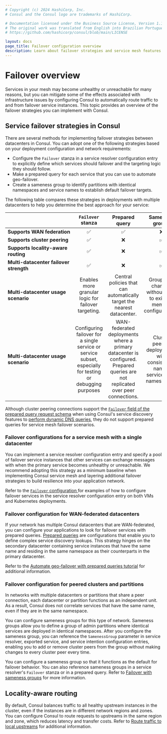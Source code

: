 ```yaml
---
# Copyright (c) 2024 HashiCorp, Inc.
# Consul and the Consul logo are trademarks of HashiCorp.

# Documentation licensed under the Business Source License, Version 1.1.
# The original work was translated from English into Brazilian Portuguese.
# https://github.com/hashicorp/consul/blob/main/LICENSE

layout: docs
page_title: Failover configuration overview
description: Learn about failover strategies and service mesh features you can implement to route traffic if services become unhealthy or unreachable, including sameness groups, prepared queries, and service resolvers.
---
```


# Failover overview

Services in your mesh may become unhealthy or unreachable for many reasons, but you can mitigate some of the effects associated with infrastructure issues by configuring Consul to automatically route traffic to and from failover service instances. This topic provides an overview of the failover strategies you can implement with Consul.

## Service failover strategies in Consul

There are several methods for implementing failover strategies between datacenters in Consul. You can adopt one of the following strategies based on your deployment configuration and network requirements:

- Configure the `Failover` stanza in a service resolver configuration entry to explicitly define which services should failover and the targeting logic they should follow.
- Make a prepared query for each service that you can use to automate geo-failover.
- Create a sameness group to identify partitions with identical namespaces and service names to establish default failover targets.

The following table compares these strategies in deployments with multiple datacenters to help you determine the best approach for your service:

| | `Failover` stanza | Prepared<br/> query | Sameness groups |
| --- | :---:           | :---:            | :---:             |
| <nobr>**Supports WAN federation**</nobr> | &#9989;  | &#9989;  | &#10060; |
| **Supports cluster peering** | &#9989;  | &#10060;  | &#9989; |
| **Supports locality-aware routing** | &#9989;  | &#10060;  | &#9989; |
| **Multi-datacenter failover strength** | &#9989;  | &#10060;  | &#9989; |
| **Multi-datacenter usage scenario** | Enables more granular logic for failover targeting. | Central policies that can automatically target the nearest datacenter. | Group size changes without edits to existing member configurations. |
| **Multi-datacenter usage scenario** | Configuring failover for a single service or service subset, especially for testing or debugging purposes | WAN-federated deployments where a primary datacenter is configured. Prepared queries are not replicated over peer connections. | Cluster peering deployments with consistently named services and namespaces. |

Although cluster peering connections support the [`Failover` field of the prepared query request schema](/consul/api-docs/query#failover) when using Consul's service discovery features to [perform dynamic DNS queries](/consul/docs/discover/service/dynamic), they do not support prepared queries for service mesh failover scenarios.

### Failover configurations for a service mesh with a single datacenter

You can implement a service resolver configuration entry and specify a pool of failover service instances that other services can exchange messages with when the primary service becomes unhealthy or unreachable. We recommend adopting this strategy as a minimum baseline when implementing Consul service mesh and layering additional failover strategies to build resilience into your application network.

Refer to the [`Failover` configuration ](/consul/docs/reference/config-entry/service-resolver#failover) for examples of how to configure failover services in the service resolver configuration entry on both VMs and Kubernetes deployments.

### Failover configuration for WAN-federated datacenters

If your network has multiple Consul datacenters that are WAN-federated, you can configure your applications to look for failover services with prepared queries. [Prepared queries](/consul/api-docs/) are configurations that enable you to define complex service discovery lookups. This strategy hinges on the secondary datacenter containing service instances that have the same name and residing in the same namespace as their counterparts in the primary datacenter.

Refer to the [Automate geo-failover with prepared queries tutorial](/consul/tutorials/developer-discovery/automate-geo-failover) for additional information.

### Failover configuration for peered clusters and partitions

In networks with multiple datacenters or partitions that share a peer connection, each datacenter or partition functions as an independent unit. As a result, Consul does not correlate services that have the same name, even if they are in the same namespace.

You can configure sameness groups for this type of network. Sameness groups allow you to define a group of admin partitions where identical services are deployed in identical namespaces. After you configure the sameness group, you can reference the `SamenessGroup` parameter in service resolver, exported service, and service intention configuration entries, enabling you to add or remove cluster peers from the group without making changes to every cluster peer every time.

You can configure a sameness group so that it functions as the default for failover behavior. You can also reference sameness groups in a service resolver's `Failover` stanza or in a prepared query. Refer to [Failover with sameness groups](/consul/docs/manage-traffic/failover/sameness-group) for more information.

## Locality-aware routing

By default, Consul balances traffic to all healthy upstream instances in the cluster, even if the instances are in different network regions and zones. You can configure Consul to route requests to upstreams in the same region and zone, which reduces latency and transfer costs. Refer to [Route traffic to local upstreams](/consul/docs/manage-traffic/route-local) for additional information.

